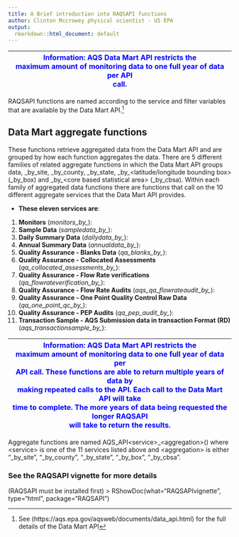 ```yaml
---
title: A Brief introduction into RAQSAPI functions
author: Clinton Mccrowey physical scientist - US EPA
output:
  rmarkdown::html_document: default
---
```



| <span style="color:blue"> Information: AQS Data Mart API restricts the \
maximum amount of monitoring data to one full year of data per API \
call.</span> |
| -- |

RAQSAPI functions are named according to the service and filter variables that are
available by the Data Mart
API.^[See (https://aqs.epa.gov/aqsweb/documents/data_api.html) for the full 
details of the Data Mart API]

## Data Mart aggregate functions

These functions retrieve aggregated data from the Data Mart API and are grouped
by how each function aggregates the data. There are 5 different families of
related aggregate functions in which the Data Mart API groups data, _by_site,
_by_county, _by_state, _by\_\<latitude/longitude bounding box\> (_by_box) and
_by\_\<core based statistical area\> (_by_cbsa). Within each family of
aggregated data functions there are functions that call on the 10 different
aggregate services that the Data Mart API provides.


* **These eleven services are**:
1. **Monitors** (*monitors_by_*): 
2. **Sample Data** (*sampledata_by_*):
3. **Daily Summary Data** (*dailydata_by_*): 
4. **Annual Summary Data** (*annualdata_by_*): 
5. **Quality Assurance - Blanks Data** (*qa_blanks_by_*): 
6. **Quality Assurance - Collocated Assessments**
    (*qa_collocated_assessments_by_*):
7. **Quality Assurance - Flow Rate verifications**
    (*qa_flowrateverification_by_*):
8. **Quality Assurance - Flow Rate Audits** (*aqs_qa_flowrateaudit_by_*):
9. **Quality Assurance - One Point Quality Control Raw Data**
    (*qa_one_point_qc_by_*):
10. **Quality Assurance - PEP Audits** (*qa_pep_audit_by_*):
11. **Transaction Sample - AQS Submission data in transaction Format (RD)**
     (*aqs_transactionsample_by_*):
     
| <span style="color:blue"> Information: AQS Data Mart API restricts the \
maximum amount of monitoring data to one full year of data per \
API call. These functions are able to return multiple years of data by \
making repeated calls to the API.  Each call to the Data Mart API will take \
time to complete. The more years of data being requested the longer RAQSAPI \
will take to return the results.</span> |
| -- |

Aggregate functions are named AQS_API\<service\>\_\<aggregation\>() where
\<service\> is one of the 11 services listed above and \<aggregation\> is
either "_by_site", "_by_county", "_by_state", "_by_box", "_by_cbsa".

### See the RAQSAPI vignette for more details
(RAQSAPI must be installed first)
> RShowDoc(what="RAQSAPIvignette", type="html", package="RAQSAPI")

